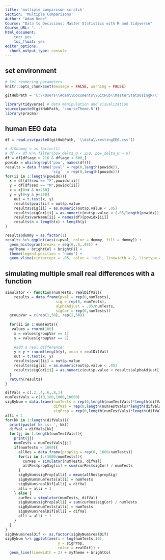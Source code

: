 ```yaml
---
title: 'multiple comparison scratch'
Section: 'Multiple Comparisons'
Author: "Adam Dede"
Course: "Data to Decisions: Master Statistics with R and tidyverse"
Course_URL: "..." 
html_document:
    toc: yes
    toc_float: yes
editor_options:
  chunk_output_type: console
---
```



## set environment

```r

# Set rendering parameters
knitr::opts_chunk$set(message = FALSE, warning = FALSE)

gitHubPath = 'C:\\Users\\Adam\\Documents\\GitHub\\MasterStatsUsingR\\'

library(tidyverse) # data manipulation and visualization
source(paste0(gitHubPath, 'courseTheme.R'))
library(pracma)

```

## human EEG data 

```r

df = read.csv(paste0(gitHubPath, '\\data\\restingEEG.csv'))

# df$dummy = as.factor(1) 
# df <- df %>% filter(pow_delta_O < 250, pow_delta_O > 0)
df = df[df$age > 216 & df$age < 600,]
powidx = which(grepl('pow', names(df)))
results = data.frame('pval' = rep(0,length(powidx)),
                     'sig'  = rep(0,length(powidx)))
for(ii in 1:length(powidx)){
  x = df[df$sex == "F",powidx[ii]]
  y = df[df$sex == "M",powidx[ii]]
  x = x[0<x & x<250]
  y = y[0<y & y<250]
    out = t.test(x, y)
    results$pval[ii] = out$p.value
    results$sig[ii] = as.numeric(out$p.value < .05)
    results$sigCor[ii] = as.numeric(out$p.value < (.05/length(powidx)))
    results$varName[ii] = names(df)[powidx[ii]]
    results$n = length(x) + length(y)
}

results$dummy = as.factor(1)
results %>% ggplot(aes(x=pval, color = dummy, fill = dummy)) +
  geom_histogram(breaks = seq(0,.5,.05)) + 
  myTheme + brightCol + brightFil + 
  theme(legend.position = 'none') + 
  geom_vline(xintercept = .05, color = 'red', linewidth = 2, linetype = 'dashed')


```

## simulating multiple small real differences with a function

```r

simulator <- function(numTests, realDifVal){
    results = data.frame(pval = rep(0,numTests),
                       sig = rep(0, numTests),
                       alphaAdjust = .05/numTests,
                       sigCor = rep(0,numTests))
  groupVar = c(rep(1,50), rep(2,50))
  
  for(ii in 1:numTests){
   values = rnorm(100)
    x = values[groupVar == 1]
    y = values[groupVar == 2] 
    
    #add a real difference:
    y = y + rnorm(length(y), mean = realDifVal)
    out = t.test(x, y)
    results$pval[ii] = out$p.value
    results$sig[ii] = as.numeric(out$p.value < .05)
    results$sigCor[ii] = as.numeric(out$p.value < results$alphaAdjust[1])
  }
  return(results)
}

difVals = c(.2,.4,.6,.8,1)
numTestVals = c(10,100,1000,10000)
sigByNum = data.frame(numTests = rep(0,length(numTestVals)*length(difVals)), 
                      difVal = rep(0,length(numTestVals)*length(difVals)),
                      sigProp = rep(0,length(numTestVals)*length(difVals)))
alli = 1
for(kk in 1:length(difVals)){
  print(paste('kk is: ', kk))
  difVal = difVals[kk]
  for(jj in 1:length(numTestVals)){
    print(jj)
    numTests = numTestVals[jj]
    if(numTests < 1000){
      allRes = data.frame(propSig = rep(0, 1000/numTests))
      for(ii in 1:(1000/numTests)){
        curRes = simulator(numTests, difVal)
        allRes$propSig[ii] = sum(curRes$sigCor) / numTests
      }
      sigByNum$sigProp[alli] = mean(allRes$propSig)
      sigByNum$numTests[alli] = numTests
      sigByNum$realDif[alli] = difVal
      alli = alli + 1
    } else {
      curRes = simulator(numTests, difVal)
      sigByNum$sigProp[alli] = sum(curRes$sigCor) / numTests
      sigByNum$numTests[alli] = numTests
      sigByNum$realDif[alli] = difVal
      alli = alli + 1
    }
  }
}
sigByNum$realDif <- as.factor(sigByNum$realDif) 
sigByNum %>% ggplot(aes(x = log(numTests,10), 
                        y = sigProp, 
                        color = realDif)) + 
  geom_line(linewidth = 2) + myTheme + brightCol



```